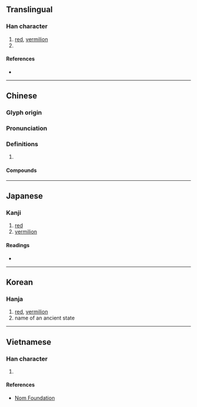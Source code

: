 {{character info/new}}
==Translingual==

===Han character===
{{Han char|rn=59|rad=彡|as=04|sn=7|four=72422|canj=BYHHH|ids=⿰丹彡}}

# [[red]], [[vermilion]]
# {{surname|lang=zh}}

====References====
* {{Han ref|kx=0363.080|dkj=09972|dj=0682.030|hdz=20853.020|uh=5F64|ud=24420|bh=A7CD|bd=42957}}

----

==Chinese==
{{zh-forms}}

===Glyph origin===
{{Han etym}}

===Pronunciation===
{{zh-pron
|m=tóng
|c=tung4
|mn=ml:tông
|mc=y
|oc=y
|cat=
}}

===Definitions===
{{zh-hanzi}}

# {{rfdef|zh}}

====Compounds====
{{zh-der|彤庭|彤弓|彤管|彤管流芳|彤管貽|彤闈|彤雲|彤霞|紅彤彤}}

----

==Japanese==

===Kanji===
{{ja-kanji|grade=|rs=彡04}}

# [[red]]
# [[vermilion]]

====Readings====
* {{ja-readings|on=[[とう]] (tō), [[ず]] (zu)|kun=[[あかい]] (akai)}}

----

==Korean==

===Hanja===
{{ko-hanja|hangeul=[[동]]|eumhun=|rv=dong|mr=tong|y=tong}}

# [[red]], [[vermilion]]
# name of an ancient state

----

==Vietnamese==

===Han character===
{{vi-readings|rs=彡04|hanviet=đồng}}

# {{defn|lang=vi|sort=彡04}}

====References====
* [http://nomfoundation.org/common/nom_details.php?codepoint=5f64 Nom Foundation]